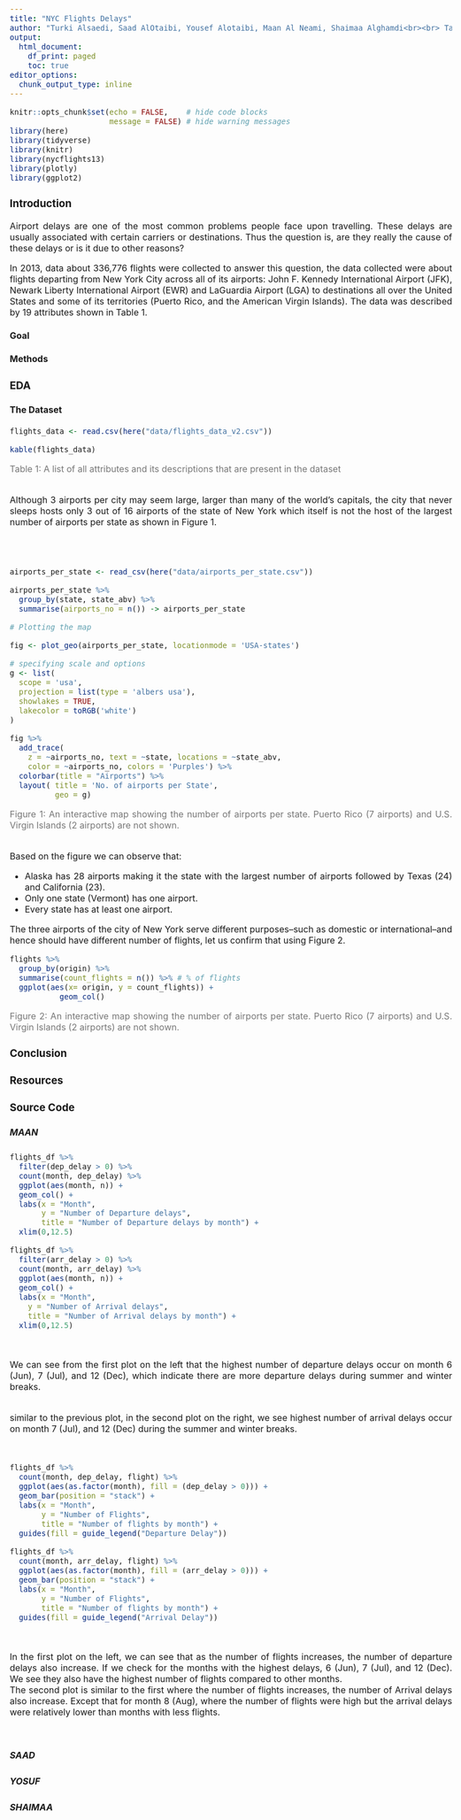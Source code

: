 ```yaml
---
title: "NYC Flights Delays"
author: "Turki Alsaedi, Saad AlOtaibi, Yousef Alotaibi, Maan Al Neami, Shaimaa Alghamdi<br><br> Table of Contents"
output:
  html_document:
    df_print: paged
    toc: true
editor_options:
  chunk_output_type: inline
---
```

```{=html}
<style>
#caption{
    color: #777777;
}
body {
text-align: justify;
max-width: 800px;
margin: auto;
font-size: 16px;
}
</style>
```

```r
knitr::opts_chunk$set(echo = FALSE,    # hide code blocks
                      message = FALSE) # hide warning messages
library(here)
library(tidyverse)
library(knitr)
library(nycflights13)
library(plotly)
library(ggplot2)
```

### Introduction
Airport delays are one of the most common problems people face upon travelling. These delays are usually associated with certain carriers or destinations. Thus the question is, are they really the cause of these delays or is it due to other reasons?

In 2013, data about 336,776 flights were collected to answer this question, the data collected were about flights departing from New York City across all of its airports: John F. Kennedy International Airport (JFK), Newark Liberty International Airport (EWR) and LaGuardia Airport (LGA) to destinations all over the United States and some of its territories (Puerto Rico, and the American Virgin Islands). The data was described by 19 attributes shown in Table 1.

#### Goal

#### Methods

### EDA
#### The Dataset

```r
flights_data <- read.csv(here("data/flights_data_v2.csv"))

kable(flights_data)
```
<p id="caption">Table 1: A list of all attributes and its descriptions that are present in the dataset</p>

<br>
Although 3 airports per city may seem large, larger than many of the world’s capitals, the city that never sleeps hosts only 3 out of 16 airports of the state of New York which itself is not the host of the largest number of airports per state as shown in Figure 1.

<br><br>

```r
airports_per_state <- read_csv(here("data/airports_per_state.csv"))

airports_per_state %>% 
  group_by(state, state_abv) %>% 
  summarise(airports_no = n()) -> airports_per_state

# Plotting the map

fig <- plot_geo(airports_per_state, locationmode = 'USA-states')

# specifying scale and options
g <- list(
  scope = 'usa',
  projection = list(type = 'albers usa'),
  showlakes = TRUE,
  lakecolor = toRGB('white')
)

fig %>%
  add_trace(
    z = ~airports_no, text = ~state, locations = ~state_abv,
    color = ~airports_no, colors = 'Purples') %>% 
  colorbar(title = "Airports") %>%
  layout( title = 'No. of airports per State',
          geo = g)
```

<p id="caption">Figure 1: An interactive map showing the number of airports per state. Puerto Rico (7 airports) and U.S. Virgin Islands (2 airports) are not shown.</p>

<br>
Based on the figure we can observe that:

- Alaska has 28 airports making it the state with the largest number of airports followed by Texas (24) and California (23).
- Only one state (Vermont) has one airport.
- Every state has at least one airport.

The three airports of the city of New York serve different purposes–such as domestic or international–and hence should have different number of flights, let us confirm that using Figure 2.

```r
flights %>% 
  group_by(origin) %>% 
  summarise(count_flights = n()) %>% # % of flights
  ggplot(aes(x= origin, y = count_flights)) +
           geom_col()
```
<p id="caption">Figure 2: An interactive map showing the number of airports per state. Puerto Rico (7 airports) and U.S. Virgin Islands (2 airports) are not shown.</p>


### Conclusion
### Resources
### Source Code


##### MAAN

``` r

flights_df %>%
  filter(dep_delay > 0) %>%
  count(month, dep_delay) %>% 
  ggplot(aes(month, n)) +
  geom_col() +
  labs(x = "Month",
       y = "Number of Departure delays",
       title = "Number of Departure delays by month") +
  xlim(0,12.5)

flights_df %>%
  filter(arr_delay > 0) %>%
  count(month, arr_delay) %>% 
  ggplot(aes(month, n)) +
  geom_col() +
  labs(x = "Month",
    y = "Number of Arrival delays",
    title = "Number of Arrival delays by month") +
  xlim(0,12.5)
```

<br>

We can see from the first plot on the left that the highest number of departure delays occur on month 6 (Jun), 7 (Jul), and 12 (Dec), which indicate there are more departure delays during summer and winter breaks.

<br>
similar to the previous plot, in the second plot on the right, we see highest number of arrival delays occur on month 7 (Jul), and 12 (Dec) during the summer and winter breaks.

<br>



```r
flights_df %>%
  count(month, dep_delay, flight) %>% 
  ggplot(aes(as.factor(month), fill = (dep_delay > 0))) +
  geom_bar(position = "stack") +
  labs(x = "Month",
       y = "Number of Flights",
       title = "Number of flights by month") +
  guides(fill = guide_legend("Departure Delay"))

flights_df %>%
  count(month, arr_delay, flight) %>% 
  ggplot(aes(as.factor(month), fill = (arr_delay > 0))) +
  geom_bar(position = "stack") +
  labs(x = "Month",
       y = "Number of Flights",
       title = "Number of flights by month") +
  guides(fill = guide_legend("Arrival Delay"))
```

<br>

In the first plot on the left, we can see that as the number of flights increases, the number of departure delays also increase.
If we check for the months with the highest delays, 6 (Jun), 7 (Jul), and 12 (Dec). We see they also have the highest 
number of flights compared to other months. 
<br>
The second plot is similar to the first where the number of flights increases, the number of Arrival delays also increase. Except that for month 8 (Aug), where the number of flights were high but the arrival delays were relatively lower than months with less flights.

<br>

##### SAAD

##### YOSUF

##### SHAIMAA
